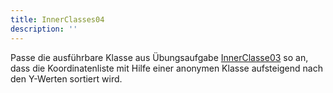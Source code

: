 ```yaml
---
title: InnerClasses04
description: ''
---
```



Passe die ausführbare Klasse aus Übungsaufgabe [InnerClasse03](inner-classes03)
so an, dass die Koordinatenliste mit Hilfe einer anonymen Klasse aufsteigend
nach den Y-Werten sortiert wird.

<Exercise pullRequest="57" branchSuffix="inner-classes/04" />
